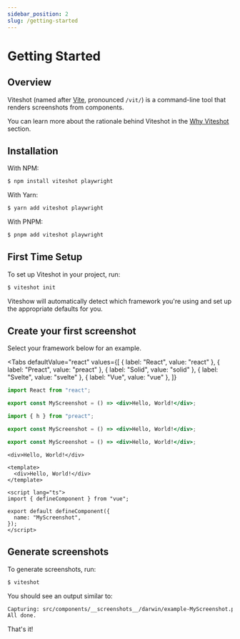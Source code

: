 ```yaml
---
sidebar_position: 2
slug: /getting-started
---
```


# Getting Started

## Overview

Viteshot (named after [Vite](https://vitejs.dev), pronounced `/vit/`) is a command-line tool that renders screenshots from components.

You can learn more about the rationale behind Viteshot in the [Why Viteshot](/docs/why) section.

## Installation

With NPM:

```sh
$ npm install viteshot playwright
```

With Yarn:

```sh
$ yarn add viteshot playwright
```

With PNPM:

```sh
$ pnpm add viteshot playwright
```

## First Time Setup

To set up Viteshot in your project, run:

```sh
$ viteshot init
```

Viteshow will automatically detect which framework you're using and set up the appropriate defaults for you.

## Create your first screenshot

Select your framework below for an example.


<Tabs
  defaultValue="react"
  values={[
    { label: "React", value: "react" },
    { label: "Preact", value: "preact" },
    { label: "Solid", value: "solid" },
    { label: "Svelte", value: "svelte" },
    { label: "Vue", value: "vue" },
  ]}
>
  <TabItem value="react">

```jsx title="/src/components/example.screenshot.jsx"
import React from "react";

export const MyScreenshot = () => <div>Hello, World!</div>;
```

  </TabItem>
  <TabItem value="preact">

```jsx title="/src/components/example.screenshot.jsx"
import { h } from "preact";

export const MyScreenshot = () => <div>Hello, World!</div>;
```

  </TabItem>
  <TabItem value="solid">

```jsx title="/src/components/example.screenshot.jsx"
export const MyScreenshot = () => <div>Hello, World!</div>;
```

  </TabItem>
  <TabItem value="svelte">

```svelte title="/src/components/example.screenshot.svelte"
<div>Hello, World!</div>
```

  </TabItem>
  <TabItem value="vue">

```vue title="/src/components/example.screenshot.vue"
<template>
  <div>Hello, World!</div>
</template>

<script lang="ts">
import { defineComponent } from "vue";

export default defineComponent({
  name: "MyScreenshot",
});
</script>
```

  </TabItem>
</Tabs>

## Generate screenshots

To generate screenshots, run:

```sh
$ viteshot
```

You should see an output similar to:

```txt
Capturing: src/components/__screenshots__/darwin/example-MyScreenshot.png
All done.
```

That's it!
